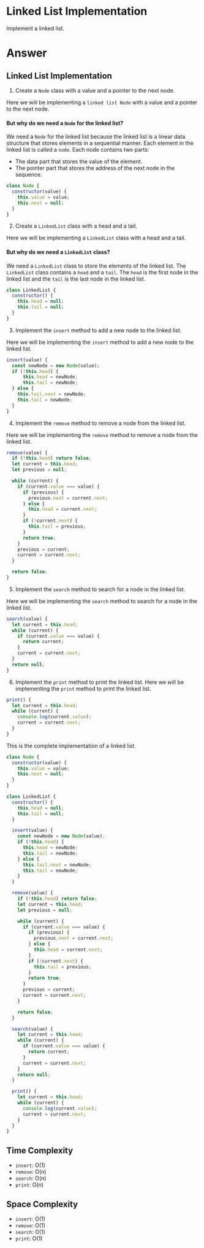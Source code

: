 # Linked List Implementation

Implement a linked list.

# Answer

## Linked List Implementation

1. Create a `Node` class with a value and a pointer to the next node.

Here we will be implementing a `linked list Node` with a value and a pointer to the next node.
 
#### But why do we need a `Node` for the linked list?

We need a `Node` for the linked list because the linked list is a linear data structure that stores elements in a sequential manner. Each element in the linked list is called a `node`. Each node contains two parts:

- The data part that stores the value of the element.
- The pointer part that stores the address of the next node in the sequence.

```javascript
class Node {
  constructor(value) {
    this.value = value;
    this.next = null;
  }
}
```


2. Create a `LinkedList` class with a head and a tail.

Here we will be implementing a `LinkedList` class with a head and a tail.

#### But why do we need a `LinkedList` class?

We need a `LinkedList` class to store the elements of the linked list. The `LinkedList` class contains a `head` and a `tail`. The `head` is the first node in the linked list and the `tail` is the last node in the linked list.

```javascript
class LinkedList {
  constructor() {
    this.head = null;
    this.tail = null;
  }
}
```

3. Implement the `insert` method to add a new node to the linked list.

Here we will be implementing the `insert` method to add a new node to the linked list.

```javascript
insert(value) {
  const newNode = new Node(value);
  if (!this.head) {
      this.head = newNode;
      this.tail = newNode;
  } else {
    this.tail.next = newNode;
    this.tail = newNode;
  }
}
```


4. Implement the `remove` method to remove a node from the linked list.

Here we will be implementing the `remove` method to remove a node from the linked list.

```javascript
remove(value) {
  if (!this.head) return false;
  let current = this.head;
  let previous = null;

  while (current) {
    if (current.value === value) {
      if (previous) {
        previous.next = current.next;
      } else {
        this.head = current.next;
      }
      if (!current.next) {
        this.tail = previous;
      }
      return true;
    }
    previous = current;
    current = current.next;
  }

  return false;
}
```

  
5. Implement the `search` method to search for a node in the linked list.

Here we will be implementing the `search` method to search for a node in the linked list.

```javascript
search(value) {
  let current = this.head;
  while (current) {
    if (current.value === value) {
      return current;
    }
    current = current.next;
  }
  return null;
}
```


6. Implement the `print` method to print the linked list.
Here we will be implementing the `print` method to print the linked list.

```javascript
print() {
  let current = this.head;
  while (current) {
    console.log(current.value);
    current = current.next;
  }
}
```

This is the complete implementation of a linked list.

```javascript
class Node {
  constructor(value) {
    this.value = value;
    this.next = null;
  }
}

class LinkedList {
  constructor() {
    this.head = null;
    this.tail = null;
  }

  insert(value) {
    const newNode = new Node(value);
    if (!this.head) {
      this.head = newNode;
      this.tail = newNode;
    } else {
      this.tail.next = newNode;
      this.tail = newNode;
    }
  }

  remove(value) {
    if (!this.head) return false;
    let current = this.head;
    let previous = null;

    while (current) {
      if (current.value === value) {
        if (previous) {
          previous.next = current.next;
        } else {
          this.head = current.next;
        }
        if (!current.next) {
          this.tail = previous;
        }
        return true;
      }
      previous = current;
      current = current.next;
    }

    return false;
  }

  search(value) {
    let current = this.head;
    while (current) {
      if (current.value === value) {
        return current;
      }
      current = current.next;
    }
    return null;
  }

  print() {
    let current = this.head;
    while (current) {
      console.log(current.value);
      current = current.next;
    }
  }
}
```

## Time Complexity

- `insert`: O(1)
- `remove`: O(n)
- `search`: O(n)
- `print`: O(n)

## Space Complexity

- `insert`: O(1)
- `remove`: O(1)
- `search`: O(1)
- `print`: O(1)